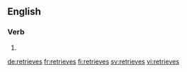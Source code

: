 ==English==

===Verb===
{{head|en|verb form}}

# {{en-third-person singular of|retrieve}}

[[de:retrieves]]
[[fr:retrieves]]
[[fi:retrieves]]
[[sv:retrieves]]
[[vi:retrieves]]
